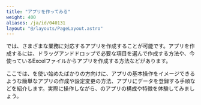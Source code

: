 ```yaml
---
title: "アプリを作ってみる"
weight: 400
aliases: /ja/id/040131
layout: "@/layouts/PageLayout.astro"
---
```



<Kintone />では、さまざまな業務に対応するアプリを作成することが可能です。アプリを作成するには、ドラッグアンドドロップで必要な項目を選んで作成する方法や、今使っているExcelファイルからアプリを作成する方法などがあります。

ここでは、<Kintone />を使い始めたばかりの方向けに、アプリの基本操作をイメージできるような簡単なアプリの作成や設定変更の方法、アプリにデータを登録する手順などを紹介します。実際に操作しながら、<Kintone />のアプリの構成や特徴を体験してみましょう。
